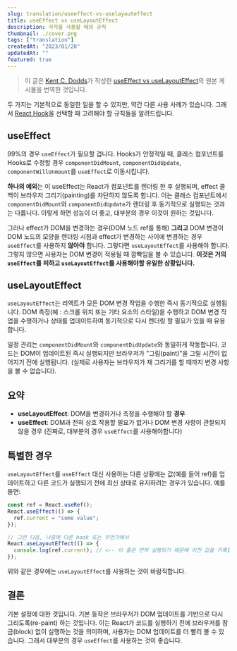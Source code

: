 ```yaml
---
slug: translation/useeffect-vs-uselayouteffect
title: useEffect vs useLayoutEffect
description: 각각을 사용할 때의 규칙
thumbnail: ./cover.png
tags: ["translation"]
createdAt: "2023/01/28"
updatedAt: ""
featured: true
---
```


> 이 글은 [Kent C. Dodds](https://kentcdodds.com/)가 작성한 [useEffect vs useLayoutEffect](https://kentcdodds.com/blog/useeffect-vs-uselayouteffect)의 원본 게시물을 번역한 것입니다.

두 가지는 기본적으로 동일한 일을 할 수 있지만, 약간 다른 사용 사례가 있습니다.
그래서 [React Hook](https://reactjs.org/docs/hooks-intro.html)을 선택할 때 고려해야 할 규칙들을 알려드립니다.

## useEffect

99%의 경우 `useEffect`가 필요할 겁니다.
Hooks가 안정적일 때, 클래스 컴포넌트를 Hooks로 수정할 경우
`componentDidMount`, `componentDidUpdate`, `componentWillUnmount`를 `useEffect`로 이동시킵니다.

**하나의 예외**는 이 useEffect는 React가 컴포넌트를 렌더링 한 후 실행되며,
effect 콜백이 브라우저 그리기(painting)를 차단하지 않도록 합니다.
이는 클래스 컴포넌트에서 `componentDidMount`와 `componentDidUpdate`가 렌더링 후 동기적으로 실행되는 것과는 다릅니다.
이렇게 하면 성능이 더 좋고, 대부분의 경우 이것이 원하는 것입니다.

그러나 effect가 DOM을 변경하는 경우(DOM 노드 ref를 통해)
**그리고** DOM 변경이 DOM 노드의 모양을 렌더링 시점과 effect가 변경하는 사이에 변경하는 경우
`useEffect`를 사용하지 **않아야** 합니다. 그렇다면 `useLayoutEffect`를 사용해야 합니다.
그렇지 않으면 사용자는 DOM 변경이 적용될 때 깜빡임을 볼 수 있습니다.
**이것은 거의 `useEffect`를 피하고 `useLayoutEffect`를 사용해야할 유일한 상황입니다.**

## useLayoutEffect

`useLayoutEffect`는 리액트가 모든 DOM 변경 작업을 수행한 즉시 동기적으로 실행됩니다.
DOM 측정(예 : 스크롤 위치 또는 기타 요소의 스타일)을 수행하고 DOM 변경 작업을 수행하거나
상태를 업데이트하여 동기적으로 다시 렌더링 할 필요가 있을 때 유용합니다.

일정 관리는 `componentDidMount`와 `componentDidUpdate`와 동일하게 작동합니다.
코드는 DOM이 업데이트된 즉시 실행되지만 브라우저가 "그림(paint)"을 그릴 시간이 없어지기 전에 실행됩니다.
(실제로 사용자는 브라우저가 재 그리기를 할 때까지 변경 사항을 볼 수 없습니다).

## 요약

- **useLayoutEffect**: DOM을 변경하거나 측정을 수행해야 할 **경우**
- **useEffect**: DOM과 전혀 상호 작용할 필요가 없거나 DOM 변경 사항이 관찰되지 않을 경우
  (진짜로, 대부분의 경우 `useEffect`를 사용해야합니다)

## 특별한 경우

`useLayoutEffect`를 `useEffect` 대신 사용하는 다른 상황에는 값(예를 들어 ref)를
업데이트하고 다른 코드가 실행되기 전에 최신 상태로 유지하려는 경우가 있습니다.
예를 들면:

```javascript
const ref = React.useRef();
React.useEffect(() => {
  ref.current = "some value";
});

// 그런 다음, 나중에 다른 hook 또는 무언가에서
React.useLayoutEffect(() => {
  console.log(ref.current); // <-- 이 줄은 먼저 실행되기 때문에 이전 값을 기록합니다!
});
```

위와 같은 경우에는 `useLayoutEffect`를 사용하는 것이 바람직합니다.

## 결론

기본 설정에 대한 것입니다. 기본 동작은 브라우저가 DOM 업데이트를 기반으로 다시 그리도록(re-paint) 하는 것입니다.
이는 React가 코드를 실행하기 전에 브라우저를 잠금(block) 없이 실행하는 것을 의미하며, 사용자는 DOM 업데이트를 더 빨리 볼 수 있습니다.
그래서 대부분의 경우 `useEffect`를 사용하는 것이 좋습니다.
